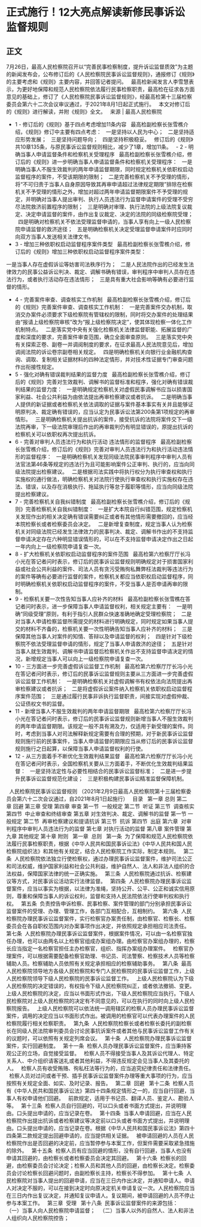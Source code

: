 # 正式施行！12大亮点解读新修民事诉讼监督规则
## 正文
7月26日，最高人民检察院召开以“完善民事检察制度，提升诉讼监督质效”为主题的新闻发布会，公布修订后的《人民检察院民事诉讼监督规则》，通报修订《规则》的主要考虑和《规则》主要内容，并回答记者提问。
 
最高检新闻发言人李雪慧表示，为更好地保障和规范人民检察院依法履行民事检察职责，最高检在征求各方面意见的基础上，修订了《人民检察院民事诉讼监督规则》，经最高检第十三届检察委员会第六十二次会议审议通过，于2021年8月1日起正式施行。
 
本文对修订后的《规则》进行解读，并附《规则》全文。
 
来源 | 最高人民检察院
 
- 1 -
修订后的《规则》基于四点考虑增加11条内容
 
最高检副检察长张雪樵介绍，《规则》修订中主要有四点考虑：
 
一是坚持以人民为中心；
 
二是坚持适应形势发展；
 
三是坚持问题导向；
 
四是坚持积极稳妥。
 
修订后的《规则》共10章135条，与原民事诉讼监督规则相比，减少了1章，增加11条。
 
- 2 -
明确当事人申请监督条件和检察机关受理程序
 
最高检副检察长张雪樵介绍，修订后的《规则》进一步明确当事人申请监督条件和检察机关受理程序：
 
一是明确当事人不服生效裁判的两年申请监督期限，同时规定检察机关依职权启动监督程序的案件，不受该期限的限制；
 
二是完善检察机关不予受理的情形，将“不可归责于当事人自身原因导致其再审申请超过法律规定期限”排除在检察机关不予受理的情形之外，增加对超过两年申请监督期限案件不予受理的规定，并明确对当事人提出审判、执行人员违法行为监督申请案件的受理不受穷尽法院救济前置程序的限制；
 
三是明确对审理、执行法院的上级法院复议裁定、决定申请监督的案件，由作出复议裁定、决定的法院的同级检察院受理；
 
四是明确对检察机关不依法受理监督申请的，当事人享有向上一级人民检察院申请监督的救济途径；
 
五是明确检察机关决定受理监督申请案件时应同时向双方当事人发送相关法律文书。
 
- 3 -
增加三种依职权启动监督程序案件类型
 
最高检副检察长张雪樵介绍，修订后的《规则》增加三种依职权启动监督程序案件类型：

一是当事人存在虚假诉讼等妨害司法秩序行为；
 
二是人民法院作出的已经发生法律效力的民事公益诉讼判决、裁定、调解书确有错误，审判程序中审判人员存在违法行为，或者执行活动存在违法情形；
 
三是具有重大社会影响等确有必要进行监督的情形。
 
- 4 -
完善案件审查、调查核实工作机制
 
最高检副检察长张雪樵介绍，修订后的《规则》完善案件审查、调查核实工作机制：
 
一是完善案件交办机制，取消交办案件必须要求下级检察院有管辖权的限制，同时将交办案件的处理结果由“报请上级检察院审核”改为“报上级检察院决定”，使其体现检察一体化工作机制特点。
 
二是落实党中央有关强化检察机关法律监督职能、拓展监督的广度和深度的要求，完善案件审查范围，确立全面审查原则。
 
三是落实党中央有关探索正卷、副卷一并调阅制度的要求，在征求最高人民法院意见后，增加调阅法院的诉讼卷宗副卷相关规定。
 
四是明确检察机关向银行业金融机构查询、调取、复制相关证据材料的四种法定情形，并对技术性证据专门审查问题作出衔接性规定。
 
- 5 -
强化对确有错误裁判结果的监督力度
 
最高检副检察长张雪樵介绍，修订后的《规则》完善对生效裁判、调解书的监督标准和程序，强化对确有错误裁判结果的监督力度：
 
一是明确规定检察机关对虚假民事调解书应当以损害国家利益、社会公共利益为由依法提出再审检察建议或者抗诉。
 
二是明确当事人提供的新证据或者检察机关依法调取的证据与案件基本事实有关并且能够证明原判决、裁定确有错误的，应当认定为民事诉讼法第200条第1项规定的再审情形。
 
三是明确检察机关提出抗诉的案件，接受抗诉的法院将案件交下一级法院再审，下一级法院审理后作出的再审裁判仍有明显错误的，原提出抗诉的检察机关可以依职权再次提出抗诉。
 
- 6 -
完善对审判人员违法行为和执行活动
违法情形的监督程序
 
最高检副检察长张雪樵介绍，修订后的《规则》完善对审判人员违法行为和执行活动违法情形的监督程序：
 
一是明确检察机关发现同级法院民事审判程序中审判人员有法官法第46条等规定的违法行为且可能影响案件公正审判、执行的，应当向同级法院提出检察建议。
 
二是根据司法实践中将执行权分为执行审查权和执行实施权的通行做法，明确检察机关对法院行使执行审查权和执行实施权存在违法、错误，以及存在消极执行、拖延执行等怠于履职等情形，应当向同级法院提出检察建议。
 
- 7 -
完善检察机关自我纠错制度
 
最高检副检察长张雪樵介绍，修订后的《规则》完善检察机关自我纠错制度：
 
一是扩大本院自行纠错范围，规定检察机关发现作出的相关决定确有错误需要纠正或者有其他情形需要撤回的，应当经本院检察长或者检察委员会决定。
 
二是新增复查制度，规定当事人认为检察机关对同级法院已经发生法律效力的民事判决、裁定、调解书作出的不支持监督申请决定存在六种明显错误情形的，可以在不支持监督申请决定作出之日起一年内向上一级检察院申请复查一次。
 
- 8 -
扩大检察机关依职权启动监督程序的案件范围
 
最高检第六检察厅厅长冯小光在答记者问时表示，修订后的民事诉讼监督规则明确规定对于损害国家利益或社会公共利益的案件、司法人员有贪污受贿徇私舞弊枉法裁判等违法行为的案件等确有必要进行监督的案件，检察机关都应当依职权启动监督程序，同时明确检察机关依职权启动监督程序的案件，不受当事人是否申请再审的限制。
 
- 9 -
检察机关要一次性告知当事人应补齐的材料
 
最高检副检察长张雪樵在答记者问时表示，进一步保障当事人申请监督权利，相关规定主要有：
 
一是明确“同级受理”原则，有利于指引人民群众快速准确地确定受理检察院；
 
二是对当事人申请检察监督所需提交的材料进行明确规定，同时规定如果当事人提交的材料不齐备的，检察机关要一次性明确告知当事人应补齐的材料；
 
三是保障其他当事人对案件的知情、答辩以及申请监督的权利；
 
四是针对下级检察院不依法受理监督申请的情形，规定了当事人申请救济的途径；
 
五是针对当事人就生效裁判、调解书申请监督后检察机关作出不支持监督申请决定的情况，新增规定当事人可以向上一级检察院申请复查一次。
 
- 10 -
三方面进一步完善虚假诉讼监督工作机制
 
最高检第六检察厅厅长冯小光在答记者问时表示，修订后的民事诉讼监督规则主要从三方面进一步完善虚假诉讼监督工作机制：
 
一是明确检察机关对虚假调解书有权依法向法院提出再审检察建议或者抗诉；
 
二是将虚假诉讼案件纳入检察机关依职权启动监督程序案件范围；
 
三是通过履行民事非诉执行监督职责，间接实现对虚假仲裁、公证债权文书的监督。
 
- 11 -
新增当事人不服生效裁判的两年申请监督期限
 
最高检第六检察厅厅长冯小光在答记者问时表示，修订后的民事诉讼监督规则新增当事人不服生效裁判的两年申请监督期限。该规定一般不具有溯及力，仅适用于新受理的案件。同时，考虑到当事人对司法解释新规定需要有合理的预期，对于新民事诉讼监督规则施行前的民事案件，当事人申请监督的期限应当从修订后的民事诉讼监督规则施行之日起算，以保障当事人申请监督权利的行使。
 
- 12 -
从三方面着手不断优化生效裁判结果监督
 
最高检第六检察厅厅长冯小光在答记者问时表示，全国检察机关要从三方面着手，不断优化生效裁判结果监督：
 
一是坚持法定性与必要性相结合的民事诉讼监督标准；
 
二是进一步提升民事诉讼监督规范化建设；
 
三是积极构建民事诉讼精准监督保障机制。 
 

 
人民检察院民事诉讼监督规则
（2021年2月9日最高人民检察院第十三届检察委员会第六十二次会议通过，自2021年8月1日起施行）
 
目录
 
第一章 总则
第二章 回避
第三章 受理
第四章 审查
第一节  一般规定
第二节  听证
第三节  调查核实
第四节  中止审查和终结审查
第五章 对生效判决、裁定、调解书的监督
第一节 一般规定
第二节  再审检察建议和提请抗诉
第三节  抗诉
第四节  出庭
第六章  对审判程序中审判人员违法行为的监督
第七章 对执行活动的监督
第八章 案件管理
第九章 其他规定
第十章 附则
 
第一章  总则
 
第一条  为了保障和规范人民检察院依法履行民事检察职责，根据《中华人民共和国民事诉讼法》《中华人民共和国人民检察院组织法》和其他有关规定，结合人民检察院工作实际，制定本规则。
 
第二条  人民检察院依法独立行使检察权，通过办理民事诉讼监督案件，维护司法公正和司法权威，维护国家利益和社会公共利益，维护自然人、法人和非法人组织的合法权益，保障国家法律的统一正确实施。
 
第三条  人民检察院通过抗诉、检察建议等方式，对民事诉讼活动实行法律监督。
 
第四条  人民检察院办理民事诉讼监督案件，应当以事实为根据，以法律为准绳，坚持公开、公平、公正和诚实信用原则，尊重和保障当事人的诉讼权利，监督和支持人民法院依法行使审判权和执行权。
 
第五条  负责控告申诉检察、民事检察、案件管理的部门分别承担民事诉讼监督案件的受理、办理、管理工作，各部门互相配合，互相制约。
 
第六条  人民检察院办理民事诉讼监督案件，实行检察官办案责任制，由检察官、检察长、检察委员会在各自职权范围内对办案事项作出决定，并依照规定承担相应司法责任。
 
第七条  人民检察院办理民事诉讼监督案件，根据案件情况，可以由一名检察官独任办理，也可以由两名以上检察官组成办案组办理。由检察官办案组办理的，检察长应当指定一名检察官担任主办检察官，组织、指挥办案组办理案件。
 
检察官办理案件，可以根据需要配备检察官助理、书记员、司法警察、检察技术人员等检察辅助人员。检察辅助人员依照有关规定承担相应的检察辅助事务。
 
第八条  最高人民检察院领导地方各级人民检察院和专门人民检察院的民事诉讼监督工作，上级人民检察院领导下级人民检察院的民事诉讼监督工作。
 
上级人民检察院认为下级人民检察院的决定错误的，有权指令下级人民检察院纠正，或者依法撤销、变更。上级人民检察院的决定，应当以书面形式作出，下级人民检察院应当执行。下级人民检察院对上级人民检察院的决定有不同意见的，可以在执行的同时向上级人民检察院报告。
 
上级人民检察院可以依法统一调用辖区的检察人员办理民事诉讼监督案件，调用的决定应当以书面形式作出。被调用的检察官可以代表办理案件的人民检察院履行相关检察职责。
 
第九条  人民检察院检察长或者检察长委托的副检察长在同级人民法院审判委员会讨论民事抗诉案件或者其他与民事诉讼监督工作有关的议题时，可以依照有关规定列席会议。
 
第十条  人民检察院办理民事诉讼监督案件，实行回避制度。
 
第十一条  检察人员办理民事诉讼监督案件，应当秉持客观公正的立场，自觉接受监督。
 
检察人员不得接受当事人及其诉讼代理人、特定关系人、中介组织请客送礼或者其他利益，不得违反规定会见当事人及其委托的人。
 
检察人员有收受贿赂、徇私枉法等行为的，应当追究纪律责任和法律责任。
 
检察人员对过问或者干预、插手民事诉讼监督案件办理等重大事项的行为，应当按照有关规定全面、如实、及时记录、报告。
 
第二章  回避
 
第十二条  检察人员有《中华人民共和国民事诉讼法》第四十四条规定情形之一的，应当自行回避，当事人有权申请他们回避。
 
前款规定，适用于书记员、翻译人员、鉴定人、勘验人等。
 
第十三条  检察人员自行回避的，可以口头或者书面方式提出，并说明理由。口头提出申请的，应当记录在卷。
 
第十四条  当事人申请回避，应当在人民检察院作出提出抗诉或者检察建议等决定前以口头或者书面方式提出，并说明理由。口头提出申请的，应当记录在卷。根据《中华人民共和国民事诉讼法》第四十四条第二款规定提出回避申请的，应当提供相关证据。
 
被申请回避的人员在人民检察院作出是否回避的决定前，应当暂停参与本案工作，但案件需要采取紧急措施的除外。
 
第十五条  检察人员有应当回避的情形，没有自行回避，当事人也没有申请其回避的，由检察长或者检察委员会决定其回避。
 
第十六条  检察长的回避，由检察委员会讨论决定；检察人员和其他人员的回避，由检察长决定。检察委员会讨论检察长回避问题时，由副检察长主持，检察长不得参加。
 
第十七条  人民检察院对当事人提出的回避申请，应当在三日内作出决定，并通知申请人。申请人对决定不服的，可以在接到决定时向原决定机关申请复议一次。人民检察院应当在三日内作出复议决定，并通知复议申请人。复议期间，被申请回避的人员不停止参与本案工作。
 
第三章  受理
 
第十八条  民事诉讼监督案件的来源包括：
 
（一）当事人向人民检察院申请监督；
 
（二）当事人以外的自然人、法人和非法人组织向人民检察院控告；

